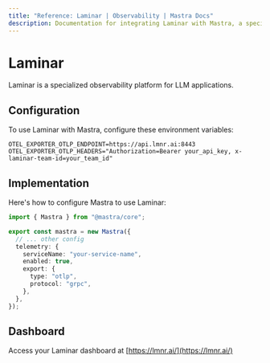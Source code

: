 ```yaml
---
title: "Reference: Laminar | Observability | Mastra Docs"
description: Documentation for integrating Laminar with Mastra, a specialized observability platform for LLM applications.
---
```


# Laminar

Laminar is a specialized observability platform for LLM applications.

## Configuration

To use Laminar with Mastra, configure these environment variables:

```env
OTEL_EXPORTER_OTLP_ENDPOINT=https://api.lmnr.ai:8443
OTEL_EXPORTER_OTLP_HEADERS="Authorization=Bearer your_api_key, x-laminar-team-id=your_team_id"
```

## Implementation

Here's how to configure Mastra to use Laminar:

```typescript
import { Mastra } from "@mastra/core";

export const mastra = new Mastra({
  // ... other config
  telemetry: {
    serviceName: "your-service-name",
    enabled: true,
    export: {
      type: "otlp",
      protocol: "grpc",
    },
  },
});
```

## Dashboard

Access your Laminar dashboard at [https://lmnr.ai/](https://lmnr.ai/)
